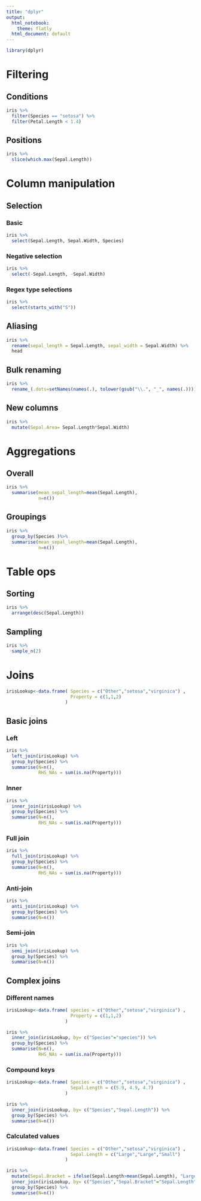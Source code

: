 ---
title: "dplyr"
output:
  html_notebook:
    theme: flatly
  html_document: default
---

```{r setup, include=FALSE}
library(dplyr)
```

# Filtering

## Conditions
```{r}
iris %>%
  filter(Species == "setosa") %>%
  filter(Petal.Length < 1.4)
```

## Positions
```{r}
iris %>%
  slice(which.max(Sepal.Length)) 
```

# Column manipulation

## Selection
### Basic
```{r}
iris %>%
  select(Sepal.Length, Sepal.Width, Species)
```

### Negative selection
```{r}
iris %>%
  select(-Sepal.Length, -Sepal.Width)
```

### Regex type selections
```{r}
iris %>%
  select(starts_with("S"))
```

## Aliasing

```{r}
iris %>%
  rename(sepal_length = Sepal.Length, sepal_width = Sepal.Width) %>%
  head
```

## Bulk renaming
```{r}
iris %>%
  rename_(.dots=setNames(names(.), tolower(gsub("\\.", "_", names(.)))))
```

## New columns

```{r}
iris %>%
  mutate(Sepal.Area= Sepal.Length*Sepal.Width)
```

# Aggregations

## Overall
```{r}
iris %>%
  summarise(mean_sepal_length=mean(Sepal.Length),
            n=n())
```

## Groupings
```{r}
iris %>%
  group_by(Species )%>%
  summarise(mean_sepal_length=mean(Sepal.Length),
            n=n())
```

# Table ops
## Sorting
```{r}
iris %>%
  arrange(desc(Sepal.Length))
```

## Sampling
```{r}
iris %>% 
  sample_n(2)
```

# Joins

```{r}
irisLookup<-data.frame( Species = c("Other","setosa","virginica") ,
                        Property = c(1,1,2)
                      )
```

## Basic joins
### Left
```{r, warning=FALSE}
iris %>%
  left_join(irisLookup) %>%
  group_by(Species) %>%
  summarise(N=n(),
            RHS_NAs = sum(is.na(Property)))
```

### Inner
```{r, warning=FALSE}
iris %>%
  inner_join(irisLookup) %>%
  group_by(Species) %>%
  summarise(N=n(),
            RHS_NAs = sum(is.na(Property)))
```

### Full join
```{r, warning=FALSE}
iris %>%
  full_join(irisLookup) %>%
  group_by(Species) %>%
  summarise(N=n(),
            RHS_NAs = sum(is.na(Property)))
```

### Anti-join
```{r, warning=FALSE}
iris %>%
  anti_join(irisLookup) %>%
  group_by(Species) %>%
  summarise(N=n())
```

### Semi-join
```{r, warning=FALSE}
iris %>%
  semi_join(irisLookup) %>%
  group_by(Species) %>%
  summarise(N=n())
```

## Complex joins

### Different names
```{r, warning=FALSE}
irisLookup<-data.frame( species = c("Other","setosa","virginica") ,
                        Property = c(1,1,2)
                      )

iris %>%
  inner_join(irisLookup, by= c("Species"="species")) %>%
  group_by(Species) %>%
  summarise(N=n(),
            RHS_NAs = sum(is.na(Property)))
```

### Compound keys
```{r, warning=FALSE}
irisLookup<-data.frame( Species = c("Other","setosa","virginica") ,
                        Sepal.Length = c(5.9, 4.9, 4.7)
                      )

iris %>%
  inner_join(irisLookup, by= c("Species","Sepal.Length")) %>%
  group_by(Species) %>%
  summarise(N=n())
```

### Calculated values
```{r, warning=FALSE}
irisLookup<-data.frame( Species = c("Other","setosa","virginica") ,
                        Sepal.Length = c("Large","Large","Small")
                      )

iris %>%
  mutate(Sepal.Bracket = ifelse(Sepal.Length>mean(Sepal.Length), "Large", "Small")) %>%
  inner_join(irisLookup, by= c("Species","Sepal.Bracket"="Sepal.Length")) %>%
  group_by(Species) %>%
  summarise(N=n())
```